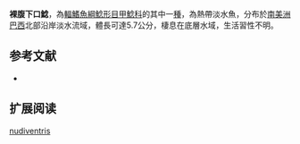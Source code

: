 {{Speciesbox
| name = 裸腹下口鯰
| image = 
| image_width = 250px
| image_caption = 
| status = NE
| status_system = IUCN3.1
| genus = Hypostomus
| species = nudiventris
| authority = [[Fowler|Fowler]], 1941
| synonyms = *''Plecostomus nudiventris'',Fowler, 1941
}}

'''裸腹下口鯰'''，為[[輻鰭魚綱|輻鰭魚綱]][[鯰形目|鯰形目]][[甲鯰科|甲鯰科]]的其中一[[種|種]]，為熱帶淡水魚，分布於[[南美洲|南美洲]][[巴西|巴西]]北部沿岸淡水流域，體長可達5.7公分，棲息在底層水域，生活習性不明。
==参考文献==
*{{FishBase_species|genus=Hypostomus|species=nudiventris|year=2015|month=1}}

== 扩展阅读 ==
{{refbegin}}
{{wikispecies-inline|Hypostomus nudiventris|裸腹下口鯰}}
{{refend}}
{{Taxonbar|from=Q5606434}}

[[Category:下口鯰屬|nudiventris]]